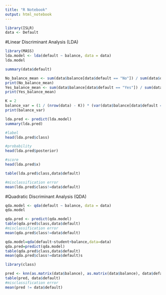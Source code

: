 ```yaml
---
title: "R Notebook"
output: html_notebook
---
```



```r
library(ISLR)
data <- Default
```

#Linear Discriminant Analysis (LDA)
```r
library(MASS)
lda.model <- lda(default ~ balance, data = data)
lda.model
```

```r
summary(data$default)
```

```r
No_balance_mean <- sum(data$balance[data$default == "No"]) / sum(data$default == "No")
print(No_balance_mean)
Yes_balance_mean <- sum(data$balance[data$default == "Yes"]) / sum(data$default == "Yes")
print(Yes_balance_mean)
```





```r
K = 2
balance_var = (1 / (nrow(data) - K)) * (var(data$balance[data$default == "No"]) + var(data$balance[data$default == "Yes"]))
print(balance_var)
```


```r
lda.pred <- predict(lda.model)
summary(lda.pred)

#label
head(lda.pred$class)

#probability
head(lda.pred$posterior)

#score
head(lda.pred$x)
```


```r
table(lda.pred$class,data$default)

#misclassification error
mean(lda.pred$class!=data$default)

```




#Quadratic Discriminant Analysis (QDA)
```r
qda.model <- qda(default ~ balance, data = data)
qda.model
```

```r
qda.pred <- predict(qda.model)
table(qda.pred$class,data$default)
#misclassification error
mean(qda.pred$class!=data$default)
```


```r
qda.model=qda(default~student+balance,data=data)
qda.pred=predict(qda.model)
table(qda.pred$class,data$default)
mean(qda.pred$class!=data$default)s
```


```r
library(class)

pred <- knn(as.matrix(data$balance), as.matrix(data$balance), data$default, k = 2)
table(pred, data$default)
#misclassification error
mean(pred != data$default)
```
















